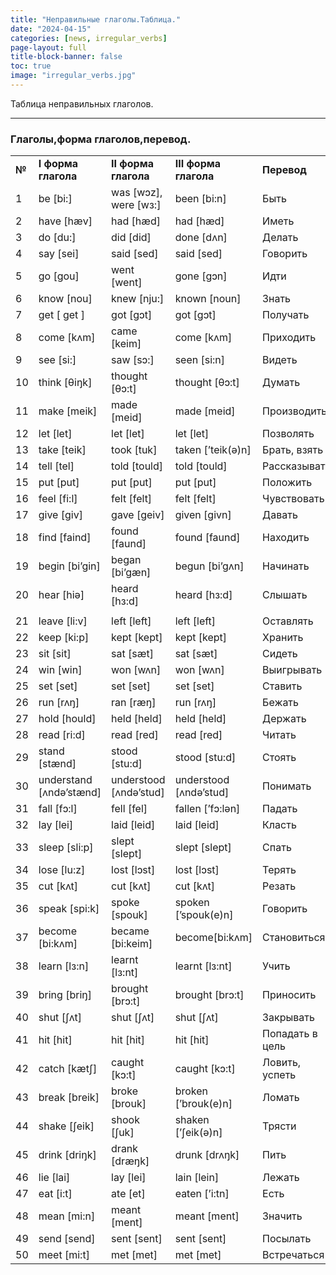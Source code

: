 ---
title: "Неправильные глаголы.Таблица."
date: "2024-04-15"
categories: [news, irregular_verbs]
page-layout: full
title-block-banner: false
toc: true
image: "irregular_verbs.jpg"
---

Таблица неправильных глаголов.

------------------------------------------------------------------------

### Глаголы,форма глаголов,перевод.

|       |                           |                           |                          |                 |
|-------|---------------------------|---------------------------|--------------------------|-----------------|
| **№** | **I форма глагола**       | **II форма глагола**      | **III форма глагола**    | **Перевод**     |
| 1     | be \[bi:\]                | was \[wɔz\], were \[wз:\] | been \[bi:n\]            | Быть            |
| 2     | have \[hæv\]              | had \[hæd\]               | had \[hæd\]              | Иметь           |
| 3     | do \[du:\]                | did \[did\]               | done \[dʌn\]             | Делать          |
| 4     | say \[sei\]               | said \[sed\]              | said \[sed\]             | Говорить        |
| 5     | go \[gou\]                | went \[went\]             | gone \[gɔn\]             | Идти            |
| 6     | know \[nou\]              | knew \[nju:\]             | known \[noun\]           | Знать           |
| 7     | get \[ get \]             | got \[gɔt\]               | got \[gɔt\]              | Получать        |
| 8     | come \[kʌm\]              | came \[keim\]             | come \[kʌm\]             | Приходить       |
| 9     | see \[si:\]               | saw \[sɔ:\]               | seen \[si:n\]            | Видеть          |
| 10    | think \[θiŋk\]            | thought \[θɔ:t\]          | thought \[θɔ:t\]         | Думать          |
| 11    | make \[meik\]             | made \[meid\]             | made \[meid\]            | Производить     |
| 12    | let \[let\]               | let \[let\]               | let \[let\]              | Позволять       |
| 13    | take \[teik\]             | took \[tuk\]              | taken \[‘teik(ə)n\]      | Брать, взять    |
| 14    | tell \[tel\]              | told \[tould\]            | told \[tould\]           | Рассказывать    |
| 15    | put \[put\]               | put \[put\]               | put \[put\]              | Положить        |
| 16    | feel \[fi:l\]             | felt \[felt\]             | felt \[felt\]            | Чувствовать     |
| 17    | give \[giv\]              | gave \[geiv\]             | given \[givn\]           | Давать          |
| 18    | find \[faind\]            | found \[faund\]           | found \[faund\]          | Находить        |
| 19    | begin \[bi’gin\]          | began \[bi’gæn\]          | begun \[bi’gʌn\]         | Начинать        |
| 20    | hear \[hiə\]              | heard \[hз:d\]            | heard \[hз:d\]           | Слышать         |
|       |                           |                           |                          |                 |
| 21    | leave \[li:v\]            | left \[left\]             | left \[left\]            | Оставлять       |
| 22    | keep \[ki:p\]             | kept \[kept\]             | kept \[kept\]            | Хранить         |
| 23    | sit \[sit\]               | sat \[sæt\]               | sat \[sæt\]              | Сидеть          |
| 24    | win \[win\]               | won \[wʌn\]               | won \[wʌn\]              | Выигрывать      |
| 25    | set \[set\]               | set \[set\]               | set \[set\]              | Ставить         |
| 26    | run \[rʌŋ\]               | ran \[ræŋ\]               | run \[rʌŋ\]              | Бежать          |
| 27    | hold \[hould\]            | held \[held\]             | held \[held\]            | Держать         |
| 28    | read \[ri:d\]             | read \[red\]              | read \[red\]             | Читать          |
| 29    | stand \[stænd\]           | stood \[stu:d\]           | stood \[stu:d\]          | Стоять          |
| 30    | understand \[ʌndə’stænd\] | understood \[ʌndə’stud\]  | understood \[ʌndə’stud\] | Понимать        |
| 31    | fall \[fɔ:l\]             | fell \[fel\]              | fallen \[‘fɔ:lən\]       | Падать          |
| 32    | lay \[lei\]               | laid \[leid\]             | laid \[leid\]            | Класть          |
| 33    | sleep \[sli:p\]           | slept \[slept\]           | slept \[slept\]          | Спать           |
| 34    | lose \[lu:z\]             | lost \[lɔst\]             | lost \[lɔst\]            | Терять          |
| 35    | cut \[kʌt\]               | cut \[kʌt\]               | cut \[kʌt\]              | Резать          |
| 36    | speak \[spi:k\]           | spoke \[spouk\]           | spoken \[‘spouk(e)n\]    | Говорить        |
| 37    | become \[bi:kʌm\]         | became \[bi:keim\]        | become\[bi:kʌm\]         | Становиться     |
| 38    | learn \[lз:n\]            | learnt \[lз:nt\]          | learnt \[lз:nt\]         | Учить           |
| 39    | bring \[briŋ\]            | brought \[brɔ:t\]         | brought \[brɔ:t\]        | Приносить       |
| 40    | shut \[ʃʌt\]              | shut \[ʃʌt\]              | shut \[ʃʌt\]             | Закрывать       |
| 41    | hit \[hit\]               | hit \[hit\]               | hit \[hit\]              | Попадать в цель |
| 42    | catch \[kætʃ\]            | caught \[kɔ:t\]           | caught \[kɔ:t\]          | Ловить, успеть  |
| 43    | break \[breik\]           | broke \[brouk\]           | broken \[‘brouk(e)n\]    | Ломать          |
| 44    | shake \[ʃeik\]            | shook \[ʃuk\]             | shaken \[‘ʃeik(ə)n\]     | Трясти          |
| 45    | drink \[driŋk\]           | drank \[dræŋk\]           | drunk \[drʌŋk\]          | Пить            |
| 46    | lie \[lai\]               | lay \[lei\]               | lain \[lein\]            | Лежать          |
| 47    | eat \[i:t\]               | ate \[et\]                | eaten \[‘i:tn\]          | Есть            |
| 48    | mean \[mi:n\]             | meant \[ment\]            | meant \[ment\]           | Значить         |
| 49    | send \[send\]             | sent \[sent\]             | sent \[sent\]            | Посылать        |
| 50    | meet \[mi:t\]             | met \[met\]               | met \[met\]              | Встречаться     |
